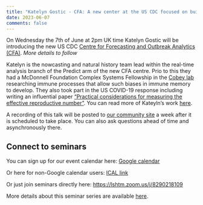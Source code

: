 ```yaml
---
title: "Katelyn Gostic - CFA: A new center at the US CDC focused on building response-ready modeling tools"
date: 2023-06-07
comments: false
---
```



On Wednesday the 7th of June at 2pm UK time Katelyn Gostic will be introducing the new US CDC [Centre for Forecasting and Outbreak Analytics (CFA)](https://www.cdc.gov/forecast-outbreak-analytics/index.html). *More details to follow*

Katelyn is the nowcasting and natural history team lead within the real-time analysis branch of the Predict arm of the new CFA centre. Prio to this they had a McDonnell Foundation Complex Systems Fellowship in the [Cobey lab](https://cobeylab.uchicago.edu/people/katie-gostic/) researching immune processes that allow such biases in immune memory to develop. They also took part in the US COVID-19 response including writing an influential paper ["Practical considerations for measuring the effective reproductive number"](https://journals.plos.org/ploscompbiol/article?id=10.1371/journal.pcbi.1008409). You can read more of Kateyln's work [here](https://scholar.google.com/citations?user=KWlW3kUAAAAJ).

A recording of this talk will be posted to [our community site](https://community.epinowcast.org/c/meetings/8) a week after it is scheduled to take place. You can also ask questions ahead of time and asynchronously there.

## Connect to seminars

You can sign up for our event calendar here: [Google calendar ](https://calendar.google.com/calendar/u/0/r?cid=YTExM2I2ZjVkOTYxODA4ZjA5YjdhODA3ZTIwMzU1Mzk4ODY0Y2NhYjIzOWVkNjAyYzc5ZTkzYWM5OWY0YWQxM0Bncm91cC5jYWxlbmRhci5nb29nbGUuY29t)

Or here for non-Google calendar users: [ICAL link ](https://calendar.google.com/calendar/ical/a113b6f5d961808f09b7a807e20355398864ccab239ed602c79e93ac99f4ad13%40group.calendar.google.com/public/basic.ics)

Or just join seminars directly here: [https://lshtm.zoom.us/j/8290218109 ](https://lshtm.zoom.us/j/8290218109)

More details about this seminar series are available [here](../../seminars.qmd).
